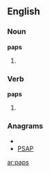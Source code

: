 ==English==

===Noun===
'''paps'''

# {{plural of|[[pap]]}}

===Verb===
'''paps'''

# {{third-person singular of|[[pap]]}}

===Anagrams===
* {{alphagram|[[apps#English|apps]]}} 
* [[PSAP#English|PSAP]]

[[ar:paps]]